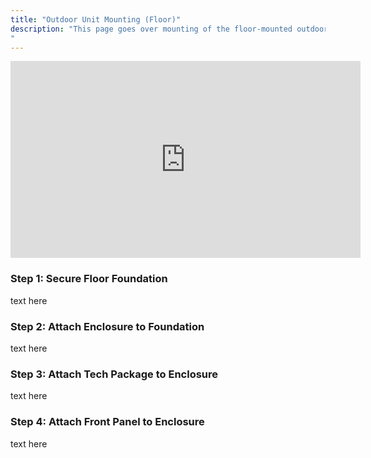 ```yaml
---
title: "Outdoor Unit Mounting (Floor)"
description: "This page goes over mounting of the floor-mounted outdoor unit.
"
---
```


<iframe
  width="560"
  height="315"
  src="https://www.youtube.com/embed/irncYVKtuc0?autoplay=1&mute=1&loop=1&playlist=irncYVKtuc0"
  title="YouTube video player"
  frameBorder="0"
  allow="accelerometer; autoplay; clipboard-write; encrypted-media; gyroscope; picture-in-picture"
  allowFullScreen
  style={{ width: '100%', borderRadius: '0.5rem' }}
></iframe>

### Step 1: Secure Floor Foundation

text here

### Step 2: Attach Enclosure to Foundation

text here

### Step 3: Attach Tech Package to Enclosure

text here

### Step 4: Attach Front Panel to Enclosure

text here